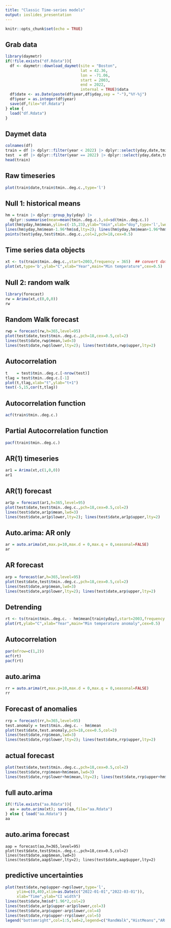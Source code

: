 ```yaml
---
title: "Classic Time-series models"
output: ioslides_presentation
---
```


```r
knitr::opts_chunk$set(echo = TRUE)
```

## Grab data

```r
library(daymetr)
if(!file.exists("df.Rdata")){
  df <- daymetr::download_daymet(site = "Boston",
                                 lat = 42.36,
                                 lon = -71.06,
                                 start = 2003,
                                 end = 2022,
                                 internal = TRUE)$data
  df$date <- as.Date(paste(df$year,df$yday,sep = "-"),"%Y-%j")
  df$year = as.integer(df$year)
  save(df,file="df.Rdata")
} else {
  load("df.Rdata")
}
```


## Daymet data

```r
colnames(df)
train = df |> dplyr::filter(year < 2022) |> dplyr::select(yday,date,tmin..deg.c.)
test  = df |> dplyr::filter(year == 2022) |> dplyr::select(yday,date,tmin..deg.c.)
head(train)
```

## Raw timeseries

```r
plot(train$date,train$tmin..deg.c.,type='l')
```

## Null 1: historical means

```r
hm = train |> dplyr::group_by(yday) |>
  dplyr::summarise(mean=mean(tmin..deg.c.),sd=sd(tmin..deg.c.))
plot(hm$yday,hm$mean,ylim=c(-15,23),ylab="tmin",xlab="doy",type='l',lwd=3)
lines(hm$yday,hm$mean-1.96*hm$sd,lty=2); lines(hm$yday,hm$mean+1.96*hm$sd,lty=2)
points(test$yday,test$tmin..deg.c.,col=2,pch=18,cex=0.5)
```
## Time series data objects

```r
xt <- ts(train$tmin..deg.c.,start=2003,frequency = 365)  ## convert data to a time series object
plot(xt,type='b',ylab="C",xlab="Year",main="Min temperature",cex=0.5)
```


## Null 2: random walk

```r
library(forecast)
rw = Arima(xt,c(0,0,0))
rw
```

## Random Walk forecast

```r
rwp = forecast(rw,h=365,level=95)
plot(test$date,test$tmin..deg.c.,pch=18,cex=0.5,col=2)
lines(test$date,rwp$mean,lwd=3)
lines(test$date,rwp$lower,lty=2); lines(test$date,rwp$upper,lty=2)
```

## Autocorrelation

```r
t    = test$tmin..deg.c.[-nrow(test)]
tlag = test$tmin..deg.c.[-1]
plot(t,tlag,xlab="t",ylab="t+1")
text(-5,15,cor(t,tlag))
```

## Autocorrelation function

```r
acf(train$tmin..deg.c.)
```

## Partial Autocorrelation function

```r
pacf(train$tmin..deg.c.)
```

## AR(1) timeseries

```r
ar1 = Arima(xt,c(1,0,0))
ar1
```
## AR(1) forecast

```r
ar1p = forecast(ar1,h=365,level=95)
plot(test$date,test$tmin..deg.c.,pch=18,cex=0.5,col=2)
lines(test$date,ar1p$mean,lwd=3)
lines(test$date,ar1p$lower,lty=2); lines(test$date,ar1p$upper,lty=2)
```

## Auto.arima: AR only

```r
ar = auto.arima(xt,max.p=10,max.d = 0,max.q = 0,seasonal=FALSE)
ar
```

## AR forecast

```r
arp = forecast(ar,h=365,level=95)
plot(test$date,test$tmin..deg.c.,pch=18,cex=0.5,col=2)
lines(test$date,arp$mean,lwd=3)
lines(test$date,arp$lower,lty=2); lines(test$date,arp$upper,lty=2)
```

## Detrending

```r
rt <- ts(train$tmin..deg.c. - hm$mean[train$yday],start=2003,frequency = 365)  ## convert data to a time series object
plot(rt,ylab="C",xlab="Year",main="Min temperature anomaly",cex=0.5)
```

## Autocorrelation

```r
par(mfrow=c(1,2))
acf(rt)
pacf(rt)
```

## auto.arima

```r
rr = auto.arima(rt,max.p=10,max.d = 0,max.q = 0,seasonal=FALSE)
rr
```

## Forecast of anomalies

```r
rrp = forecast(rr,h=365,level=95)
test.anomaly = test$tmin..deg.c. - hm$mean
plot(test$date,test.anomaly,pch=18,cex=0.5,col=2)
lines(test$date,rrp$mean,lwd=3)
lines(test$date,rrp$lower,lty=2); lines(test$date,rrp$upper,lty=2)
```

## actual forecast

```r
plot(test$date,test$tmin..deg.c.,pch=18,cex=0.5,col=2)
lines(test$date,rrp$mean+hm$mean,lwd=3)
lines(test$date,rrp$lower+hm$mean,lty=2); lines(test$date,rrp$upper+hm$mean,lty=2)
```

## full auto.arima

```r
if(!file.exists("aa.Rdata")){
  aa = auto.arima(xt); save(aa,file="aa.Rdata")
} else { load("aa.Rdata") }
aa
```


## auto.arima forecast

```
aap = forecast(aa,h=365,level=95)
plot(test$date,test$tmin..deg.c.,pch=18,cex=0.5,col=2)
lines(test$date,aap$mean,lwd=3)
lines(test$date,aap$lower,lty=2); lines(test$date,aap$upper,lty=2)
```

## predictive uncertainties

```r
plot(test$date,rwp$upper-rwp$lower,type='l',
     ylim=c(0,40),xlim=as.Date(c("2022-01-01","2022-03-01")),
     xlab="Time",ylab="CI width")
lines(test$date,hm$sd*1.96*2,col=2)
lines(test$date,ar1p$upper-ar1p$lower,col=3)
lines(test$date,arp$upper-arp$lower,col=4)
lines(test$date,rrp$upper-rrp$lower,col=5)
legend("bottomright",col=1:5,lwd=2,legend=c("RandWalk","HistMeans","AR(1)","AR(auto)","detrended AR(auto)"))
```

